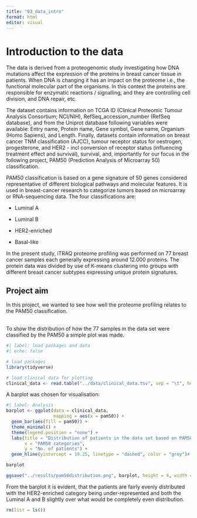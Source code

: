 ```yaml
---
title: "03_data_intro"
format: html
editor: visual
---
```


# Introduction to the data

The data is derived from a proteogenomic study investigating how DNA mutations affect the expression of the proteins in breast cancer tissue in patients. When DNA is changing it has an impact on the proteome i.e., the functional molecular part of the organisms. In this context the proteins are responsible for enzymatic reactions / signalling, and they are controlling cell division, and DNA repair, etc.

The dataset contains information on TCGA ID (Clinical Proteomic Tumour Analysis Consortium; NCI/NIH), RefSeq_accession_number (RefSeq database), and from the Uniprot database following variables were available: Entry name, Protein name, Gene symbol, Gene name, Organism (Homo Sapiens), and Length. Finally, datasets contain information on breast cancer TNM classification (AJCC), tumour receptor status for oestrogen, progesterone, and HER2 - incl conversion of receptor status (influencing treatment effect and survival), survival, and, importantly for our focus in the following project, PAM50 (Prediction Analysis of Microarray 50) classification.

PAM50 classification is based on a gene signature of 50 genes considered representative of different biological pathways and molecular features. It is used in breast-cancer research to categorize tumors based on microarray or RNA-sequencing data. The four classifications are:

-   Luminal A

-   Luminal B

-   HER2-enriched

-   Basal-like

In the present study, iTRAQ proteome profiling was performed on 77 breast cancer samples each generally expressing around 12.000 proteins. The protein data was divided by use of K-means clustering into groups with different breast cancer subtypes expressing unique protein signatures.

## Project aim

In this project, we wanted to see how well the proteome profiling relates to the PAM50 classification.

\
To show the distribution of how the 77 samples in the data set were classified by the PAM50 a simple plot was made.

```r
#| label: load packages and data
#| echo: false

# load packages
library(tidyverse)

# load clinical data for plotting
clinical_data <- read.table("../data/clinical_data.tsv", sep = "\t", header = T)

```

A barplot was chosen for visualisation:

```r
#| label: Analysis
barplot <- ggplot(data = clinical_data, 
                  mapping = aes(x = pam50)) +
  geom_bar(aes(fill = pam50)) +
  theme_minimal() +
  theme(legend.position = "none") +
  labs(title = "Distribution of patients in the data set based on PAM50 classification",
       x = "PAM50 categories",
       y = "No. of patients") +
  geom_hline(yintercept = 19.25, linetype = "dashed", color = "grey")# horisontal line to show an equal distribution

barplot

ggsave("../results/pam50distribution.png", barplot, height = 4, width = 6)
```

From the barplot it is evident, that the patients are fairly evenly distributed with the HER2-enriched category being under-represented and both the Luminal A and B slightly over what would be completely even distribution.

```r
rm(list = ls())
```
